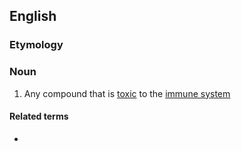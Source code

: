 ==English==

===Etymology===
{{prefix|en|immuno|toxin}}

===Noun===
{{wikipedia}}
{{en-noun}}

# Any compound that is [[toxic]] to the [[immune system]]

====Related terms====
* {{l|en|immunotoxicity}}